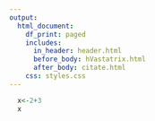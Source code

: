 ```yaml
---
output:
  html_document:
    df_print: paged
    includes:
      in_header: header.html
      before_body: hVastatrix.html
      after_body: citate.html
    css: styles.css
---
```

```r
  x<-2+3
  x
```